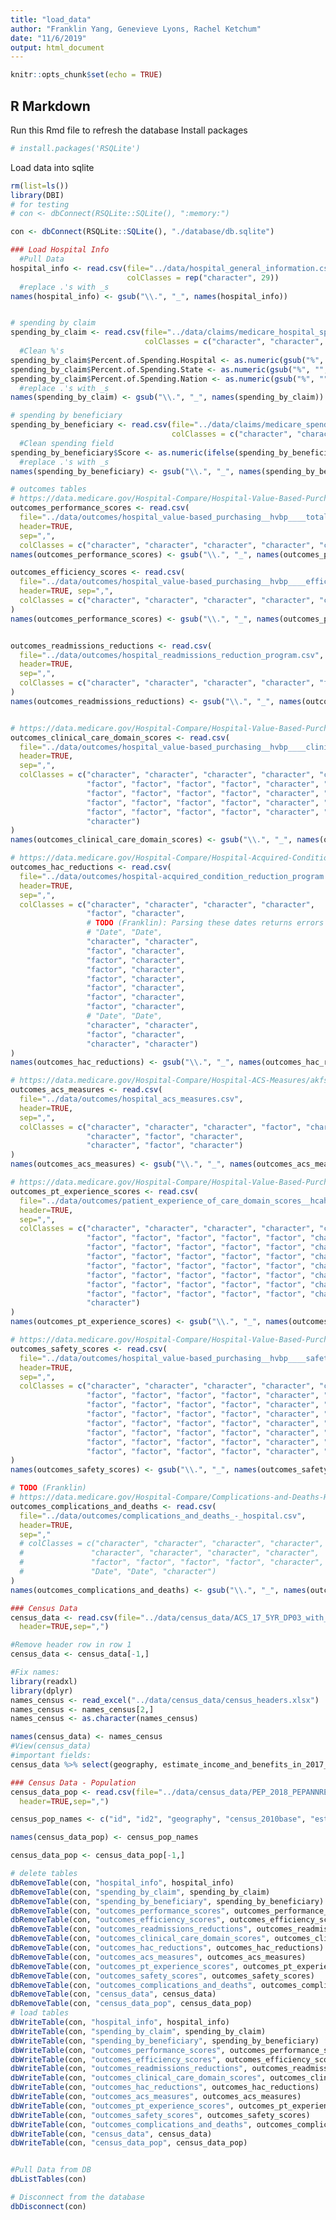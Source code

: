 ```yaml
---
title: "load_data"
author: "Franklin Yang, Genevieve Lyons, Rachel Ketchum"
date: "11/6/2019"
output: html_document
---
```


```r
knitr::opts_chunk$set(echo = TRUE)
```

## R Markdown

Run this Rmd file to refresh the database
Install packages
```r
# install.packages('RSQLite')
```

Load data into sqlite
```r
rm(list=ls())
library(DBI)
# for testing
# con <- dbConnect(RSQLite::SQLite(), ":memory:")

con <- dbConnect(RSQLite::SQLite(), "./database/db.sqlite")

### Load Hospital Info
  #Pull Data
hospital_info <- read.csv(file="../data/hospital_general_information.csv", header=TRUE, sep=",", 
                          colClasses = rep("character", 29))
  #replace .'s with _s
names(hospital_info) <- gsub("\\.", "_", names(hospital_info))


# spending by claim
spending_by_claim <- read.csv(file="../data/claims/medicare_hospital_spending_by_claim.csv", header=TRUE, sep=",",
                              colClasses = c("character", "character", "character", "factor", "factor", "numeric", "numeric", "numeric", "factor", "factor", "factor", "factor", "factor"))
  #Clean %'s
spending_by_claim$Percent.of.Spending.Hospital <- as.numeric(gsub("%", "", spending_by_claim$Percent.of.Spending.Hospital))
spending_by_claim$Percent.of.Spending.State <- as.numeric(gsub("%", "", spending_by_claim$Percent.of.Spending.State))
spending_by_claim$Percent.of.Spending.Nation <- as.numeric(gsub("%", "", spending_by_claim$Percent.of.Spending.Nation))
  #replace .'s with _s
names(spending_by_claim) <- gsub("\\.", "_", names(spending_by_claim))

# spending by beneficiary
spending_by_beneficiary <- read.csv(file="../data/claims/medicare_spending_per_beneficiary___hospital.csv", header=TRUE, sep=",",
                                    colClasses = c("character", "character", "character", "character", "character", "character", "character", "character", "factor", "factor", "factor", "factor", "factor", "factor", "factor"))
  #Clean spending field
spending_by_beneficiary$Score <- as.numeric(ifelse(spending_by_beneficiary$Score == "Not Available", NA, spending_by_beneficiary$Score))
  #replace .'s with _s
names(spending_by_beneficiary) <- gsub("\\.", "_", names(spending_by_beneficiary))

# outcomes tables
# https://data.medicare.gov/Hospital-Compare/Hospital-Value-Based-Purchasing-HVBP-Total-Perform/ypbt-wvdk
outcomes_performance_scores <- read.csv(
  file="../data/outcomes/hospital_value-based_purchasing__hvbp____total_performance_score.csv",
  header=TRUE,
  sep=",", 
  colClasses = c("character", "character", "character", "character", "character", "character", "character", "factor", "factor", "factor", "factor", "factor", "factor", "factor", "factor", "factor", "character"))
names(outcomes_performance_scores) <- gsub("\\.", "_", names(outcomes_performance_scores))

outcomes_efficiency_scores <- read.csv(
  file="../data/outcomes/hospital_value-based_purchasing__hvbp____efficiency_scores.csv",
  header=TRUE, sep=",",
  colClasses = c("character", "character", "character", "character", "character", "character", "character", "factor", "factor", "factor", "factor", "character", "character", "character", "character")
)
names(outcomes_performance_scores) <- gsub("\\.", "_", names(outcomes_performance_scores))


outcomes_readmissions_reductions <- read.csv(
  file="../data/outcomes/hospital_readmissions_reduction_program.csv",
  header=TRUE,
  sep=",", 
  colClasses = c("character", "character", "character", "character", "factor", "character", "factor", "factor", "factor", "factor", "Date")
)
names(outcomes_readmissions_reductions) <- gsub("\\.", "_", names(outcomes_readmissions_reductions))


# https://data.medicare.gov/Hospital-Compare/Hospital-Value-Based-Purchasing-HVBP-Clinical-Care/pudb-wetr
outcomes_clinical_care_domain_scores <- read.csv(
  file="../data/outcomes/hospital_value-based_purchasing__hvbp____clinical_care_domain_scores.csv",
  header=TRUE,
  sep=",",
  colClasses = c("character", "character", "character", "character", "character", "character", "character",
                 "factor", "factor", "factor", "factor", "character", "character", "character",
                 "factor", "factor", "factor", "factor", "character", "character", "character",
                 "factor", "factor", "factor", "factor", "character", "character", "character",
                 "factor", "factor", "factor", "factor", "character", "character", "character",
                 "character")
)
names(outcomes_clinical_care_domain_scores) <- gsub("\\.", "_", names(outcomes_clinical_care_domain_scores))

# https://data.medicare.gov/Hospital-Compare/Hospital-Acquired-Condition-Reduction-Program/yq43-i98g
outcomes_hac_reductions <- read.csv(
  file="../data/outcomes/hospital-acquired_condition_reduction_program.csv",
  header=TRUE,
  sep=",",
  colClasses = c("character", "character", "character", "character",
                 "factor", "character",
                 # TODO (Franklin): Parsing these dates returns errors so we're commenting it out
                 # "Date", "Date",
                 "character", "character",
                 "factor", "character",
                 "factor", "character",
                 "factor", "character",
                 "factor", "character",
                 "factor", "character",
                 "factor", "character",
                 "factor", "character",
                 # "Date", "Date",
                 "character", "character",
                 "factor", "character",
                 "character", "character")
)
names(outcomes_hac_reductions) <- gsub("\\.", "_", names(outcomes_hac_reductions))

# https://data.medicare.gov/Hospital-Compare/Hospital-ACS-Measures/akfs-5dgr
outcomes_acs_measures <- read.csv(
  file="../data/outcomes/hospital_acs_measures.csv",
  header=TRUE,
  sep=",",
  colClasses = c("character", "character", "character", "factor", "character",
                 "character", "factor", "character",
                 "character", "factor", "character")
)
names(outcomes_acs_measures) <- gsub("\\.", "_", names(outcomes_acs_measures))

# https://data.medicare.gov/Hospital-Compare/Hospital-Value-Based-Purchasing-HVBP-Patient-Exper/avtz-f2ge
outcomes_pt_experience_scores <- read.csv(
  file="../data/outcomes/patient_experience_of_care_domain_scores__hcahps_.csv",
  header=TRUE,
  sep=",",
  colClasses = c("character", "character", "character", "character", "character", "character", "character",
                 "factor", "factor", "factor", "factor", "factor", "character", "character", "character",
                 "factor", "factor", "factor", "factor", "factor", "character", "character", "character",
                 "factor", "factor", "factor", "factor", "factor", "character", "character", "character",
                 "factor", "factor", "factor", "factor", "factor", "character", "character", "character",
                 "factor", "factor", "factor", "factor", "factor", "character", "character", "character",
                 "factor", "factor", "factor", "factor", "factor", "character", "character", "character",
                 "factor", "factor", "factor", "factor", "factor", "character", "character", "character",
                 "character")
)
names(outcomes_pt_experience_scores) <- gsub("\\.", "_", names(outcomes_pt_experience_scores))

# https://data.medicare.gov/Hospital-Compare/Hospital-Value-Based-Purchasing-HVBP-Safety/dgmq-aat3
outcomes_safety_scores <- read.csv(
  file="../data/outcomes/hospital_value-based_purchasing__hvbp____safety.csv",
  header=TRUE,
  sep=",",
  colClasses = c("character", "character", "character", "character", "character", "character", "character",
                 "factor", "factor", "factor", "factor", "character", "character", "character",
                 "factor", "factor", "factor", "factor", "character", "character", "character", "character",
                 "factor", "factor", "factor", "factor", "character", "character", "character",
                 "factor", "factor", "factor", "factor", "character", "character", "character",
                 "factor", "factor", "factor", "factor", "character", "character", "character",
                 "factor", "factor", "factor", "factor", "character", "character", "character",
                 "factor", "factor", "factor", "factor", "character", "character", "character", "character")
)
names(outcomes_safety_scores) <- gsub("\\.", "_", names(outcomes_safety_scores))

# TODO (Franklin)
# https://data.medicare.gov/Hospital-Compare/Complications-and-Deaths-Hospital/ynj2-r877
outcomes_complications_and_deaths <- read.csv(
  file="../data/outcomes/complications_and_deaths_-_hospital.csv",
  header=TRUE,
  sep=","
  # colClasses = c("character", "character", "character", "character", "character", "character", "character",
  #               "character", "character", "character", "character", 
  #               "factor", "factor", "factor", "factor", "character",
  #               "Date", "Date", "character")
)
names(outcomes_complications_and_deaths) <- gsub("\\.", "_", names(outcomes_complications_and_deaths))

### Census Data
census_data <- read.csv(file="../data/census_data/ACS_17_5YR_DP03_with_ann.csv",
  header=TRUE,sep=",")

#Remove header row in row 1
census_data <- census_data[-1,]

#Fix names:
library(readxl)
library(dplyr)
names_census <- read_excel("../data/census_data/census_headers.xlsx")
names_census <- names_census[2,]
names_census <- as.character(names_census)

names(census_data) <- names_census
#View(census_data)
#important fields: 
census_data %>% select(geography, estimate_income_and_benefits_in_2017_inflation_adjusted_dollars_total_households_median_household_income_dollars, estimate_income_and_benefits_in_2017_inflation_adjusted_dollars_with_earnings_mean_earnings_dollars, estimate_income_and_benefits_in_2017_inflation_adjusted_dollars_with_social_security, estimate_income_and_benefits_in_2017_inflation_adjusted_dollars_with_retirement_income, estimate_income_and_benefits_in_2017_inflation_adjusted_dollars_with_retirement_income_mean_retirement_income_dollars,estimate_income_and_benefits_in_2017_inflation_adjusted_dollars_per_capita_income_dollars,estimate_health_insurance_coverage_civilian_noninstitutionalized_population, estimate_health_insurance_coverage_civilian_noninstitutionalized_population_with_health_insurance_coverage, estimate_health_insurance_coverage_civilian_noninstitutionalized_population_no_health_insurance_coverage,percent_percentage_of_families_and_people_whose_income_in_the_past_12_months_is_below_the_poverty_level_all_people) %>% View()

### Census Data - Population
census_data_pop <- read.csv(file="../data/census_data/PEP_2018_PEPANNRES_with_ann_populationestimates.csv",
  header=TRUE,sep=",")

census_pop_names <- c("id", "id2", "geography", "census_2010base", "est_base_2010", "census_2010", "census_2011", "census_2012", "census_2013", "census_2014", "census_2015", "census_2016", "census_2017", "census_2018")

names(census_data_pop) <- census_pop_names

census_data_pop <- census_data_pop[-1,]

# delete tables
dbRemoveTable(con, "hospital_info", hospital_info)
dbRemoveTable(con, "spending_by_claim", spending_by_claim)
dbRemoveTable(con, "spending_by_beneficiary", spending_by_beneficiary)
dbRemoveTable(con, "outcomes_performance_scores", outcomes_performance_scores)
dbRemoveTable(con, "outcomes_efficiency_scores", outcomes_efficiency_scores)
dbRemoveTable(con, "outcomes_readmissions_reductions", outcomes_readmissions_reductions)
dbRemoveTable(con, "outcomes_clinical_care_domain_scores", outcomes_clinical_care_domain_scores)
dbRemoveTable(con, "outcomes_hac_reductions", outcomes_hac_reductions)
dbRemoveTable(con, "outcomes_acs_measures", outcomes_acs_measures)
dbRemoveTable(con, "outcomes_pt_experience_scores", outcomes_pt_experience_scores)
dbRemoveTable(con, "outcomes_safety_scores", outcomes_safety_scores)
dbRemoveTable(con, "outcomes_complications_and_deaths", outcomes_complications_and_deaths)
dbRemoveTable(con, "census_data", census_data)
dbRemoveTable(con, "census_data_pop", census_data_pop)
# load tables
dbWriteTable(con, "hospital_info", hospital_info)
dbWriteTable(con, "spending_by_claim", spending_by_claim)
dbWriteTable(con, "spending_by_beneficiary", spending_by_beneficiary)
dbWriteTable(con, "outcomes_performance_scores", outcomes_performance_scores)
dbWriteTable(con, "outcomes_efficiency_scores", outcomes_efficiency_scores)
dbWriteTable(con, "outcomes_readmissions_reductions", outcomes_readmissions_reductions)
dbWriteTable(con, "outcomes_clinical_care_domain_scores", outcomes_clinical_care_domain_scores)
dbWriteTable(con, "outcomes_hac_reductions", outcomes_hac_reductions)
dbWriteTable(con, "outcomes_acs_measures", outcomes_acs_measures)
dbWriteTable(con, "outcomes_pt_experience_scores", outcomes_pt_experience_scores)
dbWriteTable(con, "outcomes_safety_scores", outcomes_safety_scores)
dbWriteTable(con, "outcomes_complications_and_deaths", outcomes_complications_and_deaths)
dbWriteTable(con, "census_data", census_data)
dbWriteTable(con, "census_data_pop", census_data_pop)


#Pull Data from DB
dbListTables(con)

# Disconnect from the database
dbDisconnect(con)

```
